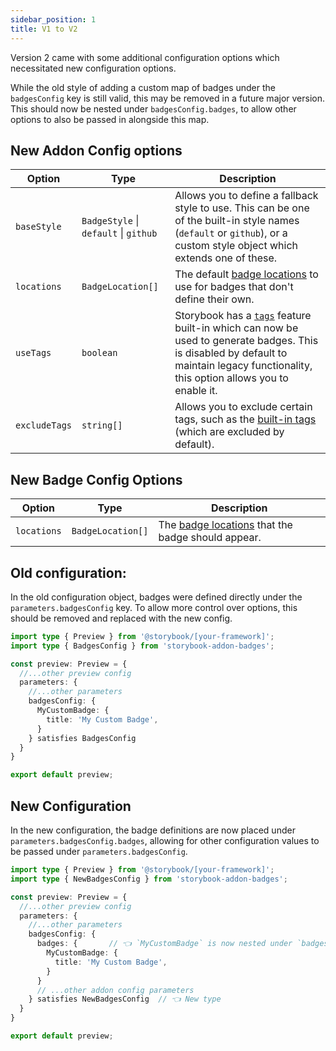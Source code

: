 ```yaml
---
sidebar_position: 1
title: V1 to V2
---
```


Version 2 came with some additional configuration options which necessitated new configuration options.

While the old style of adding a custom map of badges under the `badgesConfig` key is still valid, this may be removed in a future major version.
This should now be nested under `badgesConfig.badges`, to allow other options to also be passed in alongside this map.

## New Addon Config options

| Option | Type | Description |
| -- | -- | -- |
| `baseStyle`   | `BadgeStyle` \| `default` \| `github` | Allows you to define a fallback style to use. This can be one of the built-in style names (`default` or `github`), or a custom style object which extends one of these. |
| `locations`   | `BadgeLocation[]` | The default [badge locations](@todo) to use for badges that don't define their own. |
| `useTags`     | `boolean`  | Storybook has a [`tags`](https://storybook.js.org/docs/writing-stories/tags) feature built-in which can now be used to generate badges. This is disabled by default to maintain legacy functionality, this option allows you to enable it. | 
| `excludeTags` | `string[]` | Allows you to exclude certain tags, such as the [built-in tags](https://storybook.js.org/docs/writing-stories/tags#built-in-tags) (which are excluded by default). |

## New Badge Config Options
| Option | Type | Description |
| -- | -- | -- |
| `locations`   | `BadgeLocation[]` | The [badge locations](@todo) that the badge should appear. |

## Old configuration:

In the old configuration object, badges were defined directly under the `parameters.badgesConfig` key. To allow more control over options, this should be removed and replaced with the new config.

```ts title=".storybook/preview.ts"
import type { Preview } from '@storybook/[your-framework]';
import type { BadgesConfig } from 'storybook-addon-badges';

const preview: Preview = {
  //...other preview config
  parameters: {
    //...other parameters
    badgesConfig: {
      MyCustomBadge: {
        title: 'My Custom Badge',
      }
    } satisfies BadgesConfig
  }
}

export default preview;
```

## New Configuration

In the new configuration, the badge definitions are now placed under `parameters.badgesConfig.badges`, allowing for other configuration values to be passed under `parameters.badgesConfig`.

```ts title=".storybook/preview.ts"
import type { Preview } from '@storybook/[your-framework]';
import type { NewBadgesConfig } from 'storybook-addon-badges';

const preview: Preview = {
  //...other preview config
  parameters: {
    //...other parameters
    badgesConfig: {
      badges: {       // 👈 `MyCustomBadge` is now nested under `badges`
        MyCustomBadge: {
          title: 'My Custom Badge',
        }
      }
      // ...other addon config parameters
    } satisfies NewBadgesConfig  // 👈 New type
  }
}

export default preview;
```

